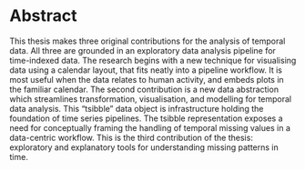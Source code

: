 # Abstract {-}

This thesis makes three original contributions for the analysis of temporal data. All three are grounded in an exploratory data analysis pipeline for time-indexed data. The research begins with a new technique for visualising data using a calendar layout, that fits neatly into a pipeline workflow. It is most useful when the data relates to human activity, and embeds plots in the familiar calendar. The second contribution is a new data abstraction which streamlines transformation, visualisation, and modelling for temporal data analysis. This "tsibble" data object is infrastructure holding the foundation of time series pipelines. The tsibble representation exposes a need for conceptually framing the handling of temporal missing values in a data-centric workflow. This is the third contribution of the thesis: exploratory and explanatory tools for understanding missing patterns in time.

\newpage

